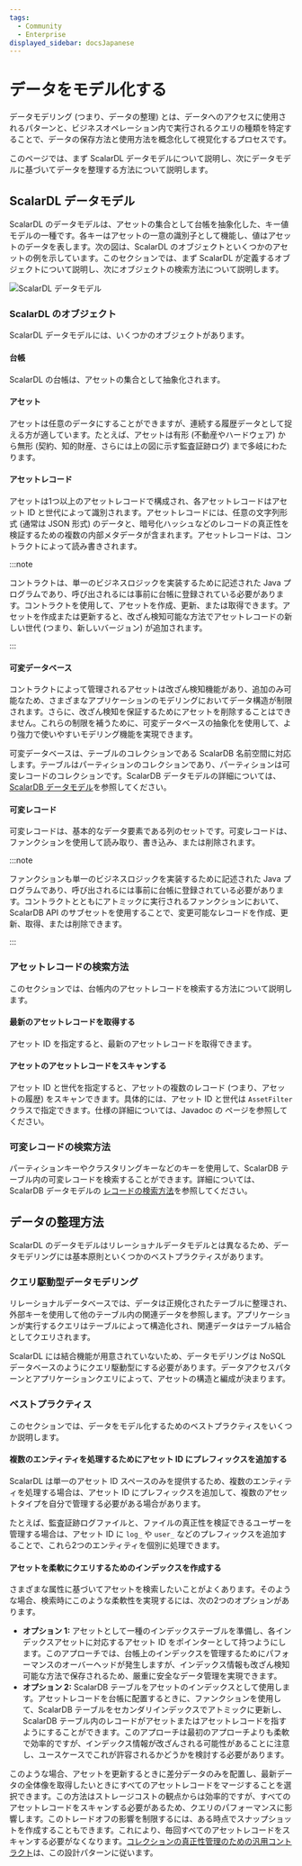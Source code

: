 ```yaml
---
tags:
  - Community
  - Enterprise
displayed_sidebar: docsJapanese
---
```


# データをモデル化する


<TranslationBanner />

データモデリング (つまり、データの整理) とは、データへのアクセスに使用されるパターンと、ビジネスオペレーション内で実行されるクエリの種類を特定することで、データの保存方法と使用方法を概念化して視覚化するプロセスです。

このページでは、まず ScalarDL データモデルについて説明し、次にデータモデルに基づいてデータを整理する方法について説明します。

## ScalarDL データモデル

ScalarDL のデータモデルは、アセットの集合として台帳を抽象化した、キー値モデルの一種です。各キーはアセットの一意の識別子として機能し、値はアセットのデータを表します。次の図は、ScalarDL のオブジェクトといくつかのアセットの例を示しています。このセクションでは、まず ScalarDL が定義するオブジェクトについて説明し、次にオブジェクトの検索方法について説明します。

![ScalarDL データモデル](images/scalardl_data_model.png)

### ScalarDL のオブジェクト

ScalarDL データモデルには、いくつかのオブジェクトがあります。

#### 台帳

ScalarDL の台帳は、アセットの集合として抽象化されます。

#### アセット

アセットは任意のデータにすることができますが、連続する履歴データとして捉える方が適しています。たとえば、アセットは有形 (不動産やハードウェア) から無形 (契約、知的財産、さらには上の図に示す監査証跡ログ) まで多岐にわたります。

#### アセットレコード

アセットは1つ以上のアセットレコードで構成され、各アセットレコードはアセット ID と世代によって識別されます。アセットレコードには、任意の文字列形式 (通常は JSON 形式) のデータと、暗号化ハッシュなどのレコードの真正性を検証するための複数の内部メタデータが含まれます。アセットレコードは、コントラクトによって読み書きされます。

:::note

コントラクトは、単一のビジネスロジックを実装するために記述された Java プログラムであり、呼び出されるには事前に台帳に登録されている必要があります。コントラクトを使用して、アセットを作成、更新、または取得できます。アセットを作成または更新すると、改ざん検知可能な方法でアセットレコードの新しい世代 (つまり、新しいバージョン) が追加されます。

:::

#### 可変データベース

コントラクトによって管理されるアセットは改ざん検知機能があり、追加のみ可能なため、さまざまなアプリケーションのモデリングにおいてデータ構造が制限されます。さらに、改ざん検知を保証するためにアセットを削除することはできません。これらの制限を補うために、可変データベースの抽象化を使用して、より強力で使いやすいモデリング機能を実現できます。

可変データベースは、テーブルのコレクションである ScalarDB 名前空間に対応します。テーブルはパーティションのコレクションであり、パーティションは可変レコードのコレクションです。ScalarDB データモデルの詳細については、[ScalarDB データモデル](https://scalardb.scalar-labs.com/ja-jp/docs/latest/data-modeling/#scalardb-%E3%83%87%E3%83%BC%E3%82%BF%E3%83%A2%E3%83%87%E3%83%AB)を参照してください。

#### 可変レコード

可変レコードは、基本的なデータ要素である列のセットです。可変レコードは、ファンクションを使用して読み取り、書き込み、または削除されます。

:::note

ファンクションも単一のビジネスロジックを実装するために記述された Java プログラムであり、呼び出されるには事前に台帳に登録されている必要があります。コントラクトとともにアトミックに実行されるファンクションにおいて、ScalarDB API のサブセットを使用することで、変更可能なレコードを作成、更新、取得、または削除できます。

:::

### アセットレコードの検索方法

このセクションでは、台帳内のアセットレコードを検索する方法について説明します。

#### 最新のアセットレコードを取得する

アセット ID を指定すると、最新のアセットレコードを取得できます。

#### アセットのアセットレコードをスキャンする

アセット ID と世代を指定すると、アセットの複数のレコード (つまり、アセットの履歴) をスキャンできます。具体的には、アセット ID と世代は `AssetFilter` クラスで指定できます。仕様の詳細については、Javadoc の <JavadocLink packageName="scalardl-common" path="com/scalar/dl/ledger/database" className="AssetFilter" /> ページを参照してください。

### 可変レコードの検索方法

パーティションキーやクラスタリングキーなどのキーを使用して、ScalarDB テーブル内の可変レコードを検索することができます。詳細については、ScalarDB データモデルの [レコードの検索方法](https://scalardb.scalar-labs.com/ja-jp/docs/latest/data-modeling/#%E3%83%AC%E3%82%B3%E3%83%BC%E3%83%89%E3%81%AE%E6%A4%9C%E7%B4%A2%E6%96%B9%E6%B3%95)を参照してください。

## データの整理方法

ScalarDL のデータモデルはリレーショナルデータモデルとは異なるため、データモデリングには基本原則といくつかのベストプラクティスがあります。

### クエリ駆動型データモデリング

リレーショナルデータベースでは、データは正規化されたテーブルに整理され、外部キーを使用して他のテーブル内の関連データを参照します。アプリケーションが実行するクエリはテーブルによって構造化され、関連データはテーブル結合としてクエリされます。

ScalarDL には結合機能が用意されていないため、データモデリングは NoSQL データベースのようにクエリ駆動型にする必要があります。データアクセスパターンとアプリケーションクエリによって、アセットの構造と編成が決まります。

### ベストプラクティス

このセクションでは、データをモデル化するためのベストプラクティスをいくつか説明します。

#### 複数のエンティティを処理するためにアセット ID にプレフィックスを追加する

ScalarDL は単一のアセット ID スペースのみを提供するため、複数のエンティティを処理する場合は、アセット ID にプレフィックスを追加して、複数のアセットタイプを自分で管理する必要がある場合があります。

たとえば、監査証跡ログファイルと、ファイルの真正性を検証できるユーザーを管理する場合は、アセット ID に `log_` や `user_` などのプレフィックスを追加することで、これら2つのエンティティを個別に処理できます。

#### アセットを柔軟にクエリするためのインデックスを作成する

さまざまな属性に基づいてアセットを検索したいことがよくあります。そのような場合、検索時にこのような柔軟性を実現するには、次の2つのオプションがあります。

- **オプション 1:** アセットとして一種のインデックステーブルを準備し、各インデックスアセットに対応するアセット ID をポインターとして持つようにします。このアプローチでは、台帳上のインデックスを管理するためにパフォーマンスのオーバーヘッドが発生しますが、インデックス情報も改ざん検知可能な方法で保存されるため、厳重に安全なデータ管理を実現できます。
- **オプション 2:** ScalarDB テーブルをアセットのインデックスとして使用します。アセットレコードを台帳に配置するときに、ファンクションを使用して、ScalarDB テーブルをセカンダリインデックスでアトミックに更新し、ScalarDB テーブル内のレコードがアセットまたはアセットレコードを指すようにすることができます。このアプローチは最初のアプローチよりも柔軟で効率的ですが、インデックス情報が改ざんされる可能性があることに注意し、ユースケースでこれが許容されるかどうかを検討する必要があります。

このような場合、アセットを更新するときに差分データのみを配置し、最新データの全体像を取得したいときにすべてのアセットレコードをマージすることを選択できます。この方法はストレージコストの観点からは効率的ですが、すべてのアセットレコードをスキャンする必要があるため、クエリのパフォーマンスに影響します。このトレードオフの影響を制限するには、ある時点でスナップショットを作成することもできます。これにより、毎回すべてのアセットレコードをスキャンする必要がなくなります。[コレクションの真正性管理のための汎用コントラクト](./use-generic-contracts.mdx#コレクションの真正性を管理する)は、この設計パターンに従います。
